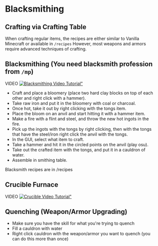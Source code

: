 # Blacksmithing

## Crafting via Crafting Table

When crafting regular items, the recipes are either similar to Vanilla Minecraft or available in `/recipes`
However, most weapons and armors require advanced techniques of crafting.

## Blacksmithing (You need blacksmith profession from `/mp`)

VIDEO
[![Blacksmithing Video Tutorial"](https://files.catbox.moe/ygzb71.png)](https://files.catbox.moe/1v85no.mp4)

- Craft and place a bloomery (place two hard clay blocks on top of each other and right click with a hammer).
- Take raw iron and put it in the bloomery with coal or charcoal.
- Once hot, take it out by right clicking with the tongs item.
- Place the bloom on an anvil and start hitting it with a hammer item.
- Make a fire with a flint and steel, and throw the new hot ingots in the fire.
- Pick up the ingots with the tongs by right clicking, then with the tongs that have the steel/iron right click the anvil with the tongs.
- In the GUI, select what item to craft.
- Take a hammer and hit it in the circled points on the anvil (play osu).
- Take out the crafted item with the tongs, and put it in a cauldron of water.
- Assemble in smithing table. 

Blacksmith recipes are in /recipes

## Crucible Furnace

VIDEO
[![Crucible Video Tutorial"](https://files.catbox.moe/sju1s4.jpg)](https://files.catbox.moe/hj4c9i.mp4)

## Quenching (Weapon/Armor Upgrading)

- Make sure you have the skill for what you're trying to quench
- Fill a cauldron with water
- Right click cauldron with the weapon/armor you want to quench (you can do this more than once)
